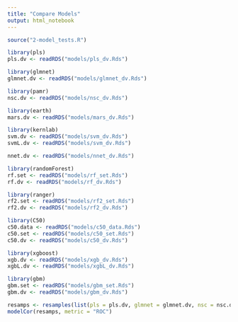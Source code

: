 ```yaml
---
title: "Compare Models"
output: html_notebook
---
```


```r
source("2-model_tests.R")
```

```r
library(pls)
pls.dv <- readRDS("models/pls_dv.Rds")

library(glmnet)
glmnet.dv <- readRDS("models/glmnet_dv.Rds")

library(pamr)
nsc.dv <- readRDS("models/nsc_dv.Rds")

library(earth)
mars.dv <- readRDS("models/mars_dv.Rds")

library(kernlab)
svm.dv <- readRDS("models/svm_dv.Rds")
svmL.dv <- readRDS("models/svm_dv.Rds")

nnet.dv <- readRDS("models/nnet_dv.Rds")

library(randomForest)
rf.set <- readRDS("models/rf_set.Rds")
rf.dv <- readRDS("models/rf_dv.Rds")

library(ranger)
rf2.set <- readRDS("models/rf2_set.Rds")
rf2.dv <- readRDS("models/rf2_dv.Rds")

library(C50)
c50.data <- readRDS("models/c50_data.Rds")
c50.set <- readRDS("models/c50_set.Rds")
c50.dv <- readRDS("models/c50_dv.Rds")

library(xgboost)
xgb.dv <- readRDS("models/xgb_dv.Rds")
xgbL.dv <- readRDS("models/xgbL_dv.Rds")

library(gbm)
gbm.set <- readRDS("models/gbm_set.Rds")
gbm.dv <- readRDS("models/gbm_dv.Rds")
```

```r
resamps <- resamples(list(pls = pls.dv, glmnet = glmnet.dv, nsc = nsc.dv, mars = mars.dv, svm = svm.dv, svmL = svmL.dv, nnet = nnet.dv, rfset = rf.set, rfdv = rf.dv, rf2set = rf2.set, rf2dv = rf2.dv, c50data = c50.data, c50set = c50.set, c50dv = c50.dv, xgb = xgb.dv, xgbL = xgbL.dv, gbmset = gbm.set, gbmdv = gbm.dv))
modelCor(resamps, metric = "ROC")
```

